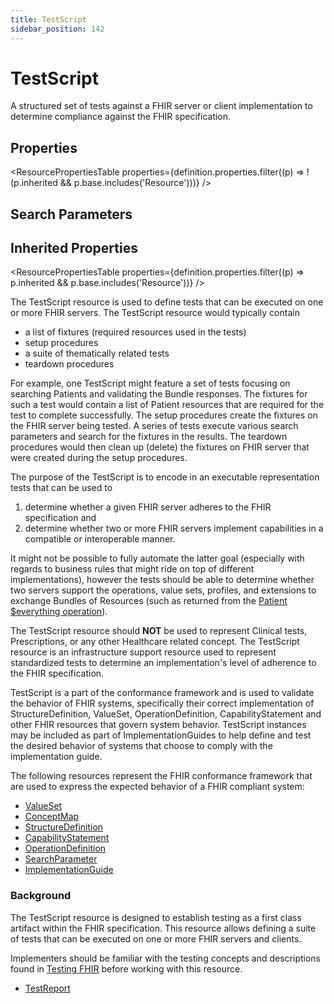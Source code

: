 ```yaml
---
title: TestScript
sidebar_position: 142
---
```



# TestScript

A structured set of tests against a FHIR server or client implementation to determine compliance against the FHIR specification.

<Tabs queryString="section">
  <TabItem value="schema" label="Schema" default>

## Properties

<ResourcePropertiesTable
  properties={definition.properties.filter((p) => !(p.inherited && p.base.includes('Resource')))}
/>

## Search Parameters

<SearchParamsTable searchParams={definition.searchParameters} />

## Inherited Properties

<ResourcePropertiesTable properties={definition.properties.filter((p) => p.inherited && p.base.includes('Resource'))} />

  </TabItem>
  <TabItem value="usage" label="Usage">
<div> <a name="scope"></a> <p> The <Link to="/docs/api/fhir/resources/testscript">TestScript</Link> resource is used to define tests that can be executed on one or more FHIR servers. The <Link to="/docs/api/fhir/resources/testscript">TestScript</Link> resource would typically contain </p><ul>   <li>a list of fixtures (required resources used in the tests)</li>   <li>setup procedures</li>   <li>a suite of thematically related tests</li>   <li>teardown procedures</li> </ul> <p></p><p> For example, one <Link to="/docs/api/fhir/resources/testscript">TestScript</Link> might feature a set of tests focusing on searching <Link to="/docs/api/fhir/resources/patient">Patients</Link> and validating the <Link to="/docs/api/fhir/resources/bundle">Bundle</Link> responses. The fixtures for such a test would contain a list of <Link to="/docs/api/fhir/resources/patient">Patient</Link> resources that are required for the test to complete successfully. The setup procedures create the fixtures on the FHIR server being tested. A series of tests execute various search parameters and search for the fixtures in the results. The teardown procedures would then clean up (delete) the fixtures on FHIR server that were created during the setup procedures. </p><p> The purpose of the <Link to="/docs/api/fhir/resources/testscript">TestScript</Link> is to encode in an executable representation tests that can be used to </p><ol>   <li>determine whether a given FHIR server adheres to the FHIR specification and</li>   <li>determine whether two or more FHIR servers implement capabilities in a compatible or interoperable manner.</li> </ol> It might not be possible to fully automate the latter goal (especially with regards to business rules that might ride on top of different implementations), however the tests should be able to determine whether two servers support the operations, value sets, profiles, and extensions to exchange <Link to="/docs/api/fhir/resources/bundle">Bundles</Link> of Resources (such as returned from the <a href="https://www.hl7.org/fhir/operation-patient-everything.html">Patient $everything operation</a>).    <p></p> <p> </p> </div>
  </TabItem>
  <TabItem value="relationships" label="Relationships">
<div> <a name="bnr"></a> <p> The <Link to="/docs/api/fhir/resources/testscript">TestScript</Link> resource should <b>NOT</b> be used to represent Clinical tests, Prescriptions, or any other Healthcare related concept. The <Link to="/docs/api/fhir/resources/testscript">TestScript</Link> resource is an infrastructure support resource used to represent standardized tests to determine an implementation's level of adherence to the FHIR specification. </p> <p> <Link to="/docs/api/fhir/resources/testscript">TestScript</Link> is a part of the conformance framework and is used to validate the behavior of FHIR systems, specifically their correct implementation of <Link to="/docs/api/fhir/resources/structuredefinition">StructureDefinition</Link>, <Link to="/docs/api/fhir/resources/valueset">ValueSet</Link>, <Link to="/docs/api/fhir/resources/operationdefinition">OperationDefinition</Link>, <Link to="/docs/api/fhir/resources/capabilitystatement">CapabilityStatement</Link> and other FHIR resources that govern system behavior. <Link to="/docs/api/fhir/resources/testscript">TestScript</Link> instances may be included as part of <Link to="/docs/api/fhir/resources/implementationguide">ImplementationGuides</Link> to help define and test the desired behavior of systems that choose to comply with the implementation guide. </p> <p> The following resources represent the FHIR conformance framework that are used to express the expected behavior of a FHIR compliant system: </p> <ul>   <li><a href="/docs/api/fhir/resources/valueset" title="A value set specifies a set of codes drawn from one or more code systems.">ValueSet</a> </li>   <li><a href="/docs/api/fhir/resources/conceptmap" title="A statement of relationships from one set of concepts to one or more other concepts - either concepts in code systems, or data element/data element concepts, or classes in class models.">ConceptMap</a> </li>   <li><a href="/docs/api/fhir/resources/structuredefinition" title="A definition of a FHIR structure. This resource is used to describe the underlying resources, data types defined in FHIR, and also for describing extensions, and constraints on resources and data types.">StructureDefinition</a> </li>   <li><a href="/docs/api/fhir/resources/capabilitystatement" title="A capability statement is a set of capabilities of a FHIR Server that may be used as a statement of actual server functionality or a statement of required or desired server implementation.">CapabilityStatement</a> </li>   <li><a href="/docs/api/fhir/resources/operationdefinition" title="A formal computable definition of an operation (on the RESTful interface) or a named query (using the search interaction).">OperationDefinition</a> </li>   <li><a href="/docs/api/fhir/resources/searchparameter" title="A Search Parameter that defines a named search item that can be used to search/filter on a resource.">SearchParameter</a> </li>   <li><a href="/docs/api/fhir/resources/implementationguide" title="A set of rules or how FHIR is used to solve a particular problem. This resource is used to gather all the parts of an implementation guide into a logical whole, and to publish a computable definition of all the parts.">ImplementationGuide</a> </li> </ul> </div>
  </TabItem>
  <TabItem value="backgroundAndContext" label="Background and Context">
<div> <a name="bnc"></a> <h3 class="self-link-parent"> Background <a href="https://www.hl7.org/fhir/testscript.html#7.3.3.1" title="link to here" class="self-link"></a></h3> <p>   The <Link to="/docs/api/fhir/resources/testscript">TestScript</Link> resource is designed to establish testing as a first class artifact within the FHIR specification.  This resource allows defining a suite of tests that can be executed on one or more FHIR servers and clients. </p> <p> Implementers should be familiar with the testing concepts and descriptions found in <a href="https://www.hl7.org/fhir/testing.html">Testing FHIR</a> before working with this resource. </p> </div>
  </TabItem>
  <TabItem value="referencedBy" label="Referenced By">
<ul><li><a href="/docs/api/fhir/resources/testreport">TestReport</a></li></ul>
  </TabItem>
</Tabs>
